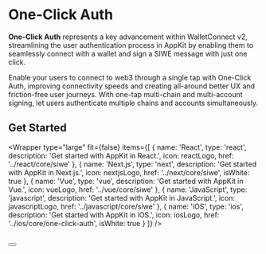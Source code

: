 

# One-Click Auth

**One-Click Auth** represents a key advancement within WalletConnect v2, streamlining the user authentication process in AppKit by enabling them to seamlessly connect with a wallet and sign a SIWE message with just one click.

Enable your users to connect to web3 through a single tap with One-Click Auth, improving connectivity speeds and creating all-around better UX and friction-free user journeys. With one-tap multi-chain and multi-account signing, let users authenticate multiple chains and accounts simultaneously.

## Get Started

<Wrapper
  type="large"
  fit={false}
  items={[
    {
      name: 'React',
      type: 'react',
      description: 'Get started with AppKit in React.',
      icon: reactLogo,
      href: '../react/core/siwe'
    },
    {
      name: 'Next.js',
      type: 'next',
      description: 'Get started with AppKit in Next.js.',
      icon: nextjsLogo,
      href: '../next/core/siwe',
      isWhite: true
    },
    {
      name: 'Vue',
      type: 'vue',
      description: 'Get started with AppKit in Vue.',
      icon: vueLogo,
      href: '../vue/core/siwe'
    },
    {
      name: 'JavaScript',
      type: 'javascript',
      description: 'Get started with AppKit in JavaScript.',
      icon: javascriptLogo,
      href: '../javascript/core/siwe'
    },
    {
      name: 'iOS',
      type: 'ios',
      description: 'Get started with AppKit in iOS.',
      icon: iosLogo,
      href: '../ios/core/one-click-auth',
      isWhite: true
    }
  ]}
/>

<br />
<Button name="Try Demo" url="https://lab.web3modal.com/library/wagmi-siwe/" />
